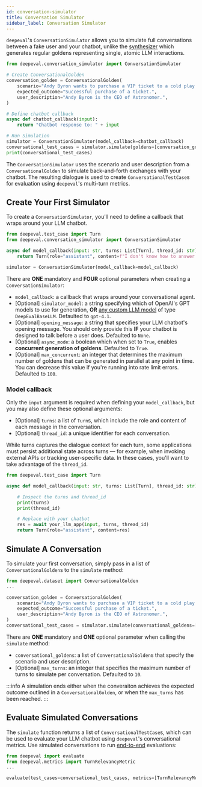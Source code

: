 ```yaml
---
id: conversation-simulator
title: Conversation Simulator
sidebar_label: Conversation Simulator
---
```


<head>
  <link
    rel="canonical"
    href="https://deepeval.com/docs/conversation-simulator"
  />
</head>

`deepeval`'s `ConversationSimulator` allows you to simulate full conversations between a fake user and your chatbot, unlike the [synthesizer](/docs/synthesizer-introduction) which generates regular goldens representing single, atomic LLM interactions.

```python showLineNumbers
from deepeval.conversation_simulator import ConversationSimulator

# Create ConversationalGolden
conversation_golden = ConversationalGolden(
    scenario="Andy Byron wants to purchase a VIP ticket to a cold play concert.",
    expected_outcome="Successful purchase of a ticket.",
    user_description="Andy Byron is the CEO of Astronomer.",
)

# Define chatbot callback
async def chatbot_callback(input):
    return "Chatbot response to: " + input

# Run Simulation
simulator = ConversationSimulator(model_callback=chatbot_callback)
conversational_test_cases = simulator.simulate(goldens=[conversation_golden])
print(conversational_test_cases)
```

The `ConversationSimulator` uses the scenario and user description from a `ConversationalGolden` to simulate back-and-forth exchanges with your chatbot. The resulting dialogue is used to create `ConversationalTestCase`s for evaluation using `deepeval`'s multi-turn metrics.

## Create Your First Simulator

To create a `ConversationSimulator`, you'll need to define a callback that wraps around your LLM chatbot.

```python
from deepeval.test_case import Turn
from deepeval.conversation_simulator import ConversationSimulator

async def model_callback(input: str, turns: List[Turn], thread_id: str) -> Turn:
    return Turn(role="assistant", content=f"I don't know how to answer this: {input}")

simulator = ConversationSimulator(model_callback=model_callback)
```

There are **ONE** mandatory and **FOUR** optional parameters when creating a `ConversationSimulator`:

- `model_callback`: a callback that wraps around your conversational agent.
- [Optional] `simulator_model`: a string specifying which of OpenAI's GPT models to use for generation, **OR** [any custom LLM model](/docs/metrics-introduction#using-a-custom-llm) of type `DeepEvalBaseLLM`. Defaulted to `gpt-4.1`.
- [Optional] `opening_message`: a string that specifies your LLM chatbot's opening message. You should only provide this **IF** your chatbot is designed to talk before a user does. Defaulted to `None`.
- [Optional] `async_mode`: a boolean which when set to `True`, enables **concurrent generation of goldens**. Defaulted to `True`.
- [Optional] `max_concurrent`: an integer that determines the maximum number of goldens that can be generated in parallel at any point in time. You can decrease this value if you're running into rate limit errors. Defaulted to `100`.

### Model callback

Only the `input` argument is required when defining your `model_callback`, but you may also define these optional arguments:

- [Optional] `turns`: a list of `Turn`s, which include the role and content of each message in the conversation.
- [Optional] `thread_id`: a unique identifier for each conversation.

While turns captures the dialogue context for each turn, some applications must persist additional state across turns — for example, when invoking external APIs or tracking user-specific data. In these cases, you'll want to take advantage of the `thread_id`.

```python title="main.py"
from deepeval.test_case import Turn

async def model_callback(input: str, turns: List[Turn], thread_id: str) -> Turn:

    # Inspect the turns and thread_id
    print(turns)
    print(thread_id)

    # Replace with your chatbot
    res = await your_llm_app(input, turns, thread_id)
    return Turn(role="assistant", content=res)
```

## Simulate A Conversation

To simulate your first conversation, simply pass in a list of `ConversationalGolden`s to the `simulate` method:

```python
from deepeval.dataset import ConversationalGolden
...

conversation_golden = ConversationalGolden(
    scenario="Andy Byron wants to purchase a VIP ticket to a cold play concert.",
    expected_outcome="Successful purchase of a ticket.",
    user_description="Andy Byron is the CEO of Astronomer.",
)
conversational_test_cases = simulator.simulate(conversational_goldens=[conversation_golden])
```

There are **ONE** mandatory and **ONE** optional parameter when calling the `simulate` method:

- `conversational_goldens`: a list of `ConversationalGolden`s that specify the scenario and user description.
- [Optional] `max_turns`: an integer that specifies the maximum number of turns to simulate per conversation. Defaulted to `10`.

:::info
A simulation ends either when the converaiton achieves the expected outcome outlined in a `ConversationalGolden`, or when the `max_turns` has been reached.
:::

## Evaluate Simulated Conversations

The `simulate` function returns a list of `ConversationalTestCase`s, which can be used to evaluate your LLM chatbot using `deepeval`'s conversational metrics. Use simulated conversations to run [end-to-end](/docs/evaluation-end-to-end-llm-evals) evaluations:

```python
from deepeval import evaluate
from deepeval.metrics import TurnRelevancyMetric
...

evaluate(test_cases=conversational_test_cases, metrics=[TurnRelevancyMetric()])
```
